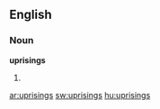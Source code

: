 ==English==

===Noun===
'''uprisings'''

# {{plural of|[[uprising]]}}

[[ar:uprisings]]
[[sw:uprisings]]
[[hu:uprisings]]
